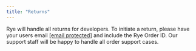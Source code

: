 ```yaml
---
title: "Returns"
---
```


Rye will handle all returns for developers. To initiate a return, please have your users email [\[email protected\]](/cdn-cgi/l/email-protection#bfcddacbcacdd1ccffcdc6da91dcd0d2) and include the Rye Order ID. Our support staff will be happy to handle all order support cases.